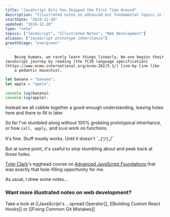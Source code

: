```yaml
---
title: "JavaScript Bits You Skipped the First Time Around"
description: "Illustrated notes on advanced but fundamental topics in JavaScript"
startDate: "2019-12-28"
updated: "2019-12-28"
type: "note"
topics: ["JavaScript", "Illustrated Notes", "Web Development"]
aliases: ["JavaScript prototype inheritance"]
growthStage: "evergreen"
---
```


<BasicImage
		width = "700px"
		src = "https://res.cloudinary.com/dg3gyk0gu/image/upload/c_scale,w_700/v1580828081/maggieappleton.com/egghead-course-notes/advancedjs-notes/AdvancedJS_1_2x.png"
		alt = "Advanced JavaScript Fundamentals"
/>

<IntroParagraph >

		Being humans, we rarely learn things linearly. No one begins their JavaScript journey by reading [the TC39 language specification](https://www.ecma-international.org/ecma-262/5.1/) line-by-line like
		a pedantic masochist.

</IntroParagraph >

```js
let banana = "banana";
let apple = "apple";

console.log(banana);
console.log(apple);
```

Instead we all cobble together a good-enough understanding, leaving holes here and there to fill in later.

So far I've stumbled along without 100% grokking prototypical inheritance, or how `call, apply,` and `bind` work on functions.

It's fine. Stuff mostly works. Until it doesn't ¯\_(ツ)\_/¯

But at some point, it's useful to stop stumbling about and peek back at those holes.

<ImageLink href = "https://egghead.io/courses/advanced-javascript-foundations" >
		<ImageFrame
				alt = "Course illustration of a building with a bright yellow foundation floor for advanced javascript foundations"
				src = "https://og-image-egghead-course.now.sh/advanced-javascript-foundations"
		/>
</ImageLink >

[Tyler Clark](https://twitter.com/iamtylerwclark)'s egghead course on [Advanced JavaScript Foundations](https://egghead.io/courses/advanced-javascript-foundations) that was exactly that hole-filling opportunity for me.

As usual, I drew some notes...

<BasicImage
		width = "900px"
		src = "https://res.cloudinary.com/dg3gyk0gu/image/upload/c_scale,f_auto,q_auto:good,w_1200/v1580828081/maggieappleton.com/egghead-course-notes/advancedjs-notes/AdvancedJS_2_2x.png"
		alt = "Advanced JavaScript foundations"
/>

<BasicImage
		width = "900px"
		src = "https://res.cloudinary.com/dg3gyk0gu/image/upload/c_scale,f_auto,q_auto:good,w_1200/v1580828082/maggieappleton.com/egghead-course-notes/advancedjs-notes/AdvancedJS_3_2x.png"
		alt = "Advanced JavaScript foundations"
/>

<BasicImage
		width = "900px"
		src = "https://res.cloudinary.com/dg3gyk0gu/image/upload/c_scale,f_auto,q_auto:good,w_1200/v1580828081/maggieappleton.com/egghead-course-notes/advancedjs-notes/AdvancedJS_4_2x.png"
		alt = "Advanced JavaScript foundations"
/>

<BasicImage
		width = "900px"
		src = "https://res.cloudinary.com/dg3gyk0gu/image/upload/c_scale,f_auto,q_auto:good,w_1200/v1580828081/maggieappleton.com/egghead-course-notes/advancedjs-notes/AdvancedJS_5.png"
		alt = "Advanced JavaScript foundations"
/>

### Want more illustrated notes on web development?

Take a look at [[JavaScript's ...spread Operator]], [[Building Custom React Hooks]] or [[Fixing Common Git Mistakes]]
